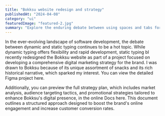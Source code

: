```yaml
---
title: "Bokksu website redesign and strategy"
publishedAt: "2024-04-08"
category: "ui"
featuredImage: "featured-2.jpg"
summary: "Explore the enduring debate between using spaces and tabs for code indentation, and why this choice matters more than you might think."
---
```


In the ever-evolving landscape of software development, the debate between dynamic and static typing continues to be a hot topic. While dynamic typing offers flexibility and rapid development, static typing bI recently redesigned the Bokksu website as part of a project focused on developing a comprehensive digital marketing strategy for the brand. I was drawn to Bokksu because of its unique assortment of snacks and its rich historical narrative, which sparked my interest. You can view the detailed Figma project here.

Additionally, you can preview the full strategy plan, which includes market analysis, audience targeting tactics, and promotional strategies tailored to enhance Bokksu's digital presence, in the online Docs here. This document outlines a structured approach designed to boost the brand's online engagement and increase customer conversion rates.
